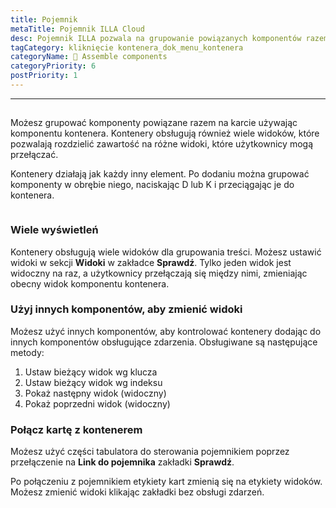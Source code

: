 ```yaml
---
title: Pojemnik
metaTitle: Pojemnik ILLA Cloud
desc: Pojemnik ILLA pozwala na grupowanie powiązanych komponentów razem w karcie
tagCategory: kliknięcie kontenera_dok_menu_kontenera
categoryName: 🧬 Assemble components
categoryPriority: 6
postPriority: 1
---
```


* * *

## <Heading hidden>Pojemnik</Heading>

Możesz grupować komponenty powiązane razem na karcie używając komponentu kontenera. Kontenery obsługują również wiele widoków, które pozwalają rozdzielić zawartość na różne widoki, które użytkownicy mogą przełączać.

Kontenery działają jak każdy inny element. Po dodaniu można grupować komponenty w obrębie niego, naciskając D lub K i przeciągając je do kontenera.

<img
  src='https://cdn.illacloud.com/official-website/img/docs/assemble/container.png'
  alt=""
/>

### Wiele wyświetleń

Kontenery obsługują wiele widoków dla grupowania treści. Możesz ustawić widoki w sekcji **Widoki** w zakładce **Sprawdź**. Tylko jeden widok jest widoczny na raz, a użytkownicy przełączają się między nimi, zmieniając obecny widok komponentu kontenera.

### Użyj innych komponentów, aby zmienić widoki

Możesz użyć innych komponentów, aby kontrolować kontenery dodając do innych komponentów obsługujące zdarzenia. Obsługiwane są następujące metody:

1.  Ustaw bieżący widok wg klucza
2.  Ustaw bieżący widok wg indeksu
3.  Pokaż następny widok (widoczny)
4.  Pokaż poprzedni widok (widoczny)

### Połącz kartę z kontenerem

Możesz użyć części tabulatora do sterowania pojemnikiem poprzez przełączenie na **Link do pojemnika** zakładki **Sprawdź**.

Po połączeniu z pojemnikiem etykiety kart zmienią się na etykiety widoków. Możesz zmienić widoki klikając zakładki bez obsługi zdarzeń. 
